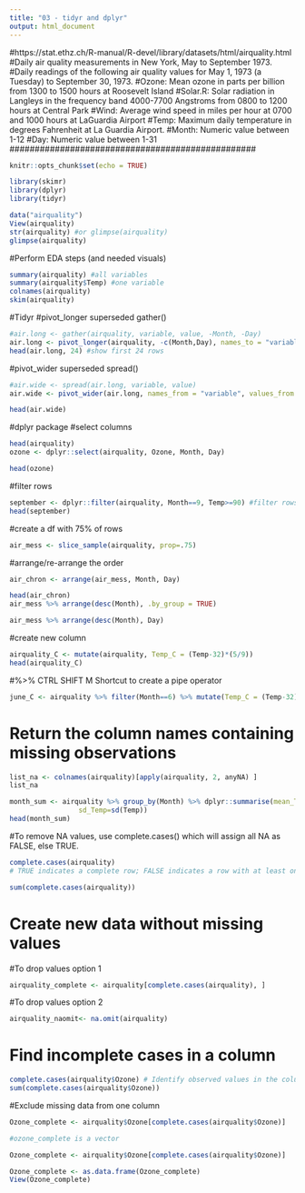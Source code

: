 ---
title: "03 - tidyr and dplyr"
output: html_document
---
####################################################
#https://stat.ethz.ch/R-manual/R-devel/library/datasets/html/airquality.html
#Daily air quality measurements in New York, May to September 1973.
#Daily readings of the following air quality values for May 1, 1973 (a Tuesday) to September 30, 1973.
#Ozone: Mean ozone in parts per billion from 1300 to 1500 hours at Roosevelt Island
#Solar.R: Solar radiation in Langleys in the frequency band 4000-7700 Angstroms from 0800 to 1200 hours at Central Park
#Wind: Average wind speed in miles per hour at 0700 and 1000 hours at LaGuardia Airport
#Temp: Maximum daily temperature in degrees Fahrenheit at La Guardia Airport.
#Month: Numeric value between 1-12
#Day: Numeric value between 1-31
#################################################

```{r setup, include=FALSE}
knitr::opts_chunk$set(echo = TRUE)
```

```{r}
library(skimr)
library(dplyr)
library(tidyr)
```

```{r}
data("airquality")
View(airquality)
str(airquality) #or glimpse(airquality)
glimpse(airquality)
```

#Perform EDA steps (and needed visuals)
```{r}
summary(airquality) #all variables
summary(airquality$Temp) #one variable
colnames(airquality)
skim(airquality)
```

#Tidyr
#pivot_longer superseded gather() 
```{r}
#air.long <- gather(airquality, variable, value, -Month, -Day)
air.long <- pivot_longer(airquality, -c(Month,Day), names_to = "variable", values_to = "lifeExp")
head(air.long, 24) #show first 24 rows
```

#pivot_wider superseded spread()
```{r}
#air.wide <- spread(air.long, variable, value)
air.wide <- pivot_wider(air.long, names_from = "variable", values_from = "lifeExp")

head(air.wide)
```

#dplyr package
#select columns
```{r}
head(airquality)
ozone <- dplyr::select(airquality, Ozone, Month, Day)

head(ozone)
```

#filter rows
```{r}
september <- dplyr::filter(airquality, Month==9, Temp>=90) #filter rows based on a condition
head(september)
```

#create a df with 75% of rows
```{r}
air_mess <- slice_sample(airquality, prop=.75)
```

#arrange/re-arrange the order
```{r}
air_chron <- arrange(air_mess, Month, Day) 

head(air_chron)
air_mess %>% arrange(desc(Month), .by_group = TRUE)

air_mess %>% arrange(desc(Month), Day)
```

#create new column
```{r}
airquality_C <- mutate(airquality, Temp_C = (Temp-32)*(5/9))
head(airquality_C) 
```

#%>% CTRL SHIFT M Shortcut to create a pipe operator
```{r}
june_C <- airquality %>% filter(Month==6) %>% mutate(Temp_C = (Temp-32)*(5/9))
```

# Return the column names containing missing observations
```{r}
list_na <- colnames(airquality)[apply(airquality, 2, anyNA) ]
list_na
```

```{r}
month_sum <- airquality %>% group_by(Month) %>% dplyr::summarise(mean_Temp=mean(Temp), 
                 sd_Temp=sd(Temp))
head(month_sum)
```

#To remove NA values, use complete.cases() which will assign all NA as FALSE, else TRUE.
```{r}
complete.cases(airquality) 
# TRUE indicates a complete row; FALSE indicates a row with at least one incomplete column

sum(complete.cases(airquality))
```

# Create new data without missing values
#To drop values option 1
```{r}
airquality_complete <- airquality[complete.cases(airquality), ] 
```

#To drop values option 2
```{r}
airquality_naomit<- na.omit(airquality)
```

# Find incomplete cases in a column
```{r}
complete.cases(airquality$Ozone) # Identify observed values in the column Ozone
sum(complete.cases(airquality$Ozone)) 
```
#Exclude missing data from one column
```{r}
Ozone_complete <- airquality$Ozone[complete.cases(airquality$Ozone)] 

#ozone_complete is a vector
```

```{r}
Ozone_complete <- airquality$Ozone[complete.cases(airquality$Ozone)]

Ozone_complete <- as.data.frame(Ozone_complete)
View(Ozone_complete)
```

